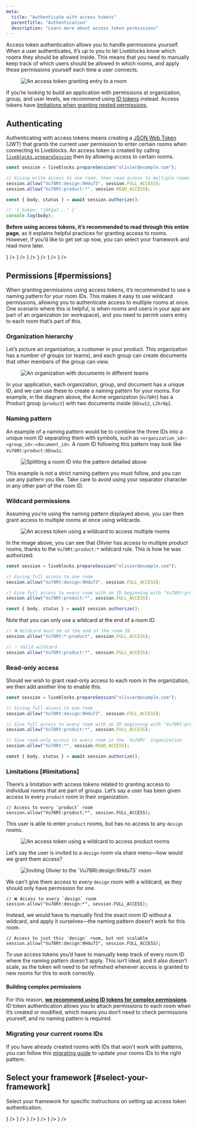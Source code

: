 ```yaml
---
meta:
  title: "Authenticate with access tokens"
  parentTitle: "Authentication"
  description: "Learn more about access token permissions"
---
```


Access token authentication allows you to handle permissions yourself. When a
user authenticates, it’s up to you to let Liveblocks know which rooms they
should be allowed inside. This means that you need to manually keep track of
which users should be allowed in which rooms, and apply these permissions
yourself each time a user connects.

<Figure>
  <Image
    src="/assets/authentication/access-token-enter-room.png"
    alt="An access token granting entry to a room"
    width={1494}
    height={840}
    quality={100}
  />
</Figure>

<Banner title="Looking for more complex permissions?" type="warning">

If you’re looking to build an application with permissions at organization,
group, and user levels, we recommend using
[ID tokens](/docs/authentication/id-token) instead. Access tokens have
[limitations when granting nested permissions](#limitations).

</Banner>

## Authenticating

Authenticating with access tokens means creating a
[JSON Web Token](https://en.wikipedia.org/wiki/JSON_Web_Token) (JWT) that grants
the current user permission to enter certain rooms when connecting to
Liveblocks. An access token is created by calling
[`liveblocks.prepareSession`](/docs/api-reference/liveblocks-node#access-tokens)
then by allowing access to certain rooms.

```ts
const session = liveblocks.prepareSession("olivier@example.com");

// Giving write access to one room, then read access to multiple rooms with a wildcard
session.allow("Vu78Rt:design:9Hdu73", session.FULL_ACCESS);
session.allow("Vu78Rt:product:*", session.READ_ACCESS);

const { body, status } = await session.authorize();

// '{ token: "j6Fga7..." }'
console.log(body);
```

**Before using access tokens, it’s recommended to read through this entire
page**, as it explains helpful practices for granting access to rooms. However,
if you’d like to get set up now, you can select your framework and read more
later.

<ListGrid columns={3}>
  <DocsCard
    title="Next.js"
    href="/docs/authentication/access-token/nextjs"
    visual={<DocsNextjsIcon />}
  />
  <DocsCard
    title="Remix"
    href="/docs/authentication/access-token/remix"
    visual={<DocsRemixIcon />}
  />
  <DocsCard
    title="SvelteKit"
    href="/docs/authentication/access-token/sveltekit"
    visual={<DocsSvelteIcon />}
  />
  <DocsCard
    title="Nuxt.js"
    href="/docs/authentication/access-token/nuxtjs"
    visual={<DocsNuxtjsIcon />}
  />
  <DocsCard
    title="Express"
    href="/docs/authentication/access-token/express"
    visual={<DocsExpressIcon />}
  />
  <DocsCard
    title="Firebase"
    href="/docs/authentication/access-token/firebase"
    visual={<DocsFirebaseIcon />}
  />
</ListGrid>

## Permissions [#permissions]

When granting permissions using access tokens, it’s recommended to use a naming
pattern for your room IDs. This makes it easy to use wildcard permissions,
allowing you to authenticate access to multiple rooms at once. One scenario
where this is helpful, is when rooms and users in your app are part of an
organization (or workspace), and you need to permit users entry to each room
that’s part of this.

### Organization hierarchy

Let’s picture an organization, a customer in your product. This organization has
a number of groups (or teams), and each group can create documents that other
members of the group can view.

<Figure>
  <Image
    src="/assets/authentication/room-organizations.png"
    srcDark="/assets/authentication/room-organizations-dark.png"
    alt="An organization with documents in different teams"
    width={1536}
    height={864}
    quality={100}
  />
</Figure>

In your application, each organization, group, and document has a unique ID, and
we can use these to create a naming pattern for your rooms. For example, in the
diagram above, the Acme organization (`Vu78Rt`) has a Product group (`product`)
with two documents inside (`6Dsw12`, `L2hr8p`).

### Naming pattern

An example of a naming pattern would be to combine the three IDs into a unique
room ID separating them with symbols, such as
`<organization_id>:<group_id>:<document_id>`. A room ID following this pattern
may look like `Vu78Rt:product:6Dsw1z`.

<Figure>
  <Image
    src="/assets/authentication/room-name-pattern.png"
    srcDark="/assets/authentication/room-name-pattern-dark.png"
    alt="Splitting a room ID into the pattern detailed above"
    width={1536}
    height={864}
    quality={100}
  />
</Figure>

<Banner title="Example pattern">

This example is not a strict naming pattern you must follow, and you can use any
pattern you like. Take care to avoid using your separator character in any other
part of the room ID.

</Banner>

### Wildcard permissions

Assuming you’re using the naming pattern displayed above, you can then grant
access to multiple rooms at once using wildcards.

<Figure>
  <Image
    src="/assets/authentication/access-token-room-naming.png"
    alt="An access token using a wildcard to access multiple rooms"
    width={1494}
    height={840}
    quality={100}
  />
</Figure>

In the image above, you can see that _Olivier_ has access to multiple _product_
rooms, thanks to the `Vu78Rt:product:*` wildcard rule. This is how he was
authorized:

```ts
const session = liveblocks.prepareSession("olivier@example.com");

// Giving full access to one room
session.allow("Vu78Rt:design:9Hdu73", session.FULL_ACCESS);

// Give full access to every room with an ID beginning with "Vu78Rt:product:"
session.allow("Vu78Rt:product:*", session.FULL_ACCESS);

const { body, status } = await session.authorize();
```

Note that you can only use a wildcard at the end of a room ID.

```jsx
// ❌ Wildcard must be at the end of the room ID
session.allow("Vu78Rt:*:product", session.FULL_ACCESS);

// ✅ Valid wildcard
session.allow("Vu78Rt:product:*", session.FULL_ACCESS);
```

### Read-only access

Should we wish to grant read-only access to each room in the organization, we
then add another line to enable this.

```ts highlight="9-10"
const session = liveblocks.prepareSession("olivier@example.com");

// Giving full access to one room
session.allow("Vu78Rt:design:9Hdu73", session.FULL_ACCESS);

// Give full access to every room with an ID beginning with "Vu78Rt:product:"
session.allow("Vu78Rt:product:*", session.FULL_ACCESS);

// Give read-only access to every room in the `Vu78Rt` organization
session.allow("Vu78Rt:*", session.READ_ACCESS);

const { body, status } = await session.authorize();
```

### Limitations [#limitations]

There’s a limitation with access tokens related to granting access to individual
rooms that are part of groups. Let’s say a user has been given access to every
`product` room in their organization.

```tsx
// Access to every `product` room
session.allow("Vu78Rt:product:*", session.FULL_ACCESS);
```

This user is able to enter `product` rooms, but has no access to any `design`
rooms.

<Figure>
  <Image
    src="/assets/authentication/access-token-product-access.png"
    alt="An access token using a wildcard to access product rooms"
    width={1494}
    height={840}
    quality={100}
  />
</Figure>

Let’s say the user is invited to a `design` room via share menu—how would we
grant them access?

<Figure>
  <Image
    src="/assets/authentication/access-token-room-invite.png"
    alt="Inviting Olivier to the `Vu78Rt:design:9Hdu73` room"
    width={1494}
    height={840}
    quality={100}
  />
</Figure>

We can’t give them access to _every_ `design` room with a wildcard, as they
should only have permission for _one_.

```tsx
// ❌ Access to every `design` room
session.allow("Vu78Rt:design:*", session.FULL_ACCESS);
```

Instead, we would have to manually find the exact room ID without a wildcard,
and apply it ourselves—the naming pattern doesn’t work for this room.

```tsx
// Access to just this `design` room, but not scalable
session.allow("Vu78Rt:design:9Hdu73", session.FULL_ACCESS);
```

To use access tokens you’d have to manually keep track of every room ID where
the naming pattern doesn’t apply. This isn’t ideal, and it also doesn’t scale,
as the token will need to be refreshed whenever access is granted to new rooms
for this to work correctly.

#### Building complex permissions

For this reason,
**[we recommend using ID tokens for complex permissions](/docs/authentication/id-token)**.
ID token authentication allows you to attach permissions to each room when it’s
created or modified, which means you don’t need to check permissions yourself,
and no naming pattern is required.

### Migrating your current rooms IDs

If you have already created rooms with IDs that won't work with patterns, you
can follow this
[migrating guide](/docs/guides/migrate-rooms-ids-for-access-token-patterns) to
update your rooms IDs to the right pattern.

## Select your framework [#select-your-framework]

Select your framework for specific instructions on setting up access token
authentication.

<ListGrid columns={3}>
  <DocsCard
    title="Next.js"
    href="/docs/authentication/access-token/nextjs"
    visual={<DocsNextjsIcon />}
  />
  <DocsCard
    title="Remix"
    href="/docs/authentication/access-token/remix"
    visual={<DocsRemixIcon />}
  />
  <DocsCard
    title="SvelteKit"
    href="/docs/authentication/access-token/sveltekit"
    visual={<DocsSvelteIcon />}
  />
  <DocsCard
    title="Nuxt.js"
    href="/docs/authentication/access-token/nuxtjs"
    visual={<DocsNuxtjsIcon />}
  />
  <DocsCard
    title="Express"
    href="/docs/authentication/access-token/express"
    visual={<DocsExpressIcon />}
  />
  <DocsCard
    title="Firebase"
    href="/docs/authentication/access-token/firebase"
    visual={<DocsFirebaseIcon />}
  />
</ListGrid>
